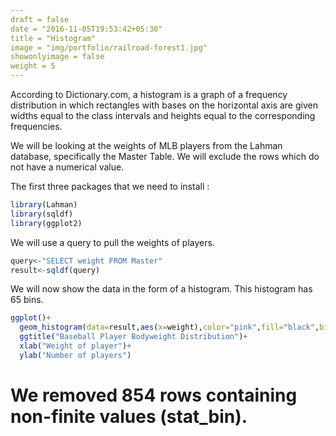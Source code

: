 ```yaml
---
draft = false
date = "2016-11-05T19:53:42+05:30" 
title = "Histogram" 
image = "img/portfolio/railroad-forest1.jpg"
showonlyimage = false
weight = 5
---
```


According to Dictionary.com, a histogram is a graph of a frequency distribution in which rectangles with bases on the horizontal axis are given widths equal to the class intervals and heights equal to the corresponding frequencies.
<!--more-->
 
We will be looking at the weights of MLB players from the Lahman database, specifically the Master Table. We will exclude the rows which do not have a numerical value.

The first three packages that we need to install :


```r
library(Lahman)
library(sqldf)
library(ggplot2)
```

We will use a query to pull the weights of players. 

```r
query<-"SELECT weight FROM Master"
result<-sqldf(query)
```

We will now show the data in the form of a histogram. This histogram has 65 bins.

```r
ggplot()+
  geom_histogram(data=result,aes(x=weight),color="pink",fill="black",bins=65)+
  ggtitle("Baseball Player Bodyweight Distribution")+
  xlab("Weight of player")+
  ylab("Number of players")
```  
  
# We removed 854 rows containing non-finite values (stat_bin).
